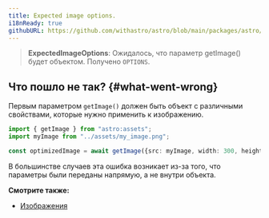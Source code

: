```yaml
---
title: Expected image options.
i18nReady: true
githubURL: https://github.com/withastro/astro/blob/main/packages/astro/src/core/errors/errors-data.ts
---
```


> **ExpectedImageOptions**: Ожидалось, что параметр getImage() будет объектом. Получено `OPTIONS`.

## Что пошло не так? \{#what-went-wrong\}

Первым параметром `getImage()` должен быть объект с различными свойствами, которые нужно применить к изображению.

```ts
import { getImage } from "astro:assets";
import myImage from "../assets/my_image.png";

const optimizedImage = await getImage({src: myImage, width: 300, height: 300});
```

В большинстве случаев эта ошибка возникает из-за того, что параметры были переданы напрямую, а не внутри объекта.

**Смотрите также:**

-  [Изображения](/ru/guides/images/)